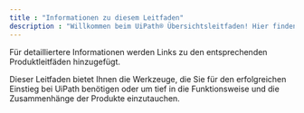 ```yaml
---
title : "Informationen zu diesem Leitfaden"
description : "Willkommen beim UiPath® Übersichtsleitfaden! Hier finden Sie produktübergreifende Referenzinformationen, Lokalisierungsunterstützung, Kompatibilitätsmatrizen und vieles mehr. Er soll Ihnen allgemeine Referenzinformationen liefern – ohne indirekten oder direkten Zusammenhang mit Produktreleases."
---
```


Für detailliertere Informationen werden Links zu den entsprechenden Produktleitfäden hinzugefügt.

Dieser Leitfaden bietet Ihnen die Werkzeuge, die Sie für den erfolgreichen Einstieg bei UiPath benötigen oder um tief in die Funktionsweise und die Zusammenhänge der Produkte einzutauchen.
